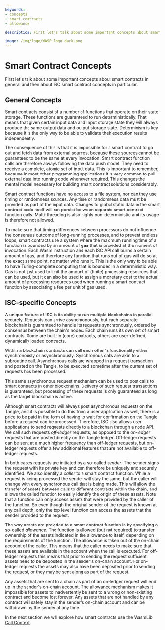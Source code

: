 ```yaml
---
keywords:
- concepts
- smart contracts
- allowance

description: First let's talk about some important concepts about smart contracts in general and then about ISC smart contract concepts in particular.

image: /img/logo/WASP_logo_dark.png
---
```


# Smart Contract Concepts

First let's talk about some important concepts about smart contracts in general and then
about ISC smart contract concepts in particular.

## General Concepts

Smart contracts consist of a number of functions that operate on their state storage.
These functions are guaranteed to run deterministically. That means that given certain
input data and input storage state they will always produce the same output data and
output storage state. Determinism is key because it is the only way to be able to
validate their execution results independently.

The consequence of this is that it is impossible for a smart contract to go out and fetch
data from external sources, because these sources cannot be guaranteed to be the same at
every invocation. Smart contract function calls are therefore always following the data
push model. They need to receive a complete, atomic set of input data. This is important
to remember, because in most other programming applications it is very common to pull
external data into running code whenever required. This changes the mental model necessary
for building smart contract solutions considerably.

Smart contract functions have no access to a file system, nor can they use timing or
randomness sources. Any time or randomness data must be provided as part of the input
data. Changes to global static data in the smart contract code itself will not persist
between separate smart contract function calls. Multi-threading is also highly
non-deterministic and its usage is therefore not allowed.

To make sure that timing differences between processors do not influence the consensus
outcome of long-running processes, and to prevent endless loops, smart contracts use a
system where the maximum running time of a function is bounded by an amount of **gas**
that is provided at the moment of invocation. Each Wasm instruction and each ISC API call
burns a certain amount of gas, and therefore any function that runs out of gas will do so
at the exact same point, no matter who runs it. This is the only way to be able to have
Turing-complete computing that is bounded in a deterministic way. Gas is not just used to
limit the amount of (finite) processing resources that can be used, but it can also be
used to assign a monetary cost to the actual amount of processing resources used when
running a smart contract function by associating a fee per unit of gas used.

## ISC-specific Concepts

A unique feature of ISC is its ability to run multiple blockchains in parallel securely.
Requests can arrive asynchronously, but each separate blockchain is guaranteed to handle
its requests synchronously, ordered by consensus between the chain's nodes. Each chain
runs its own set of smart contracts. Some are built-in (core) contracts, others are
user-defined, dynamically loaded contracts.

Within a blockchain contracts can call each other's functionality either synchronously or
asynchronously. Synchronous calls are akin to a subroutine call. Asynchronous calls are
wrapped in a request transaction and posted on the Tangle, to be executed sometime after
the current set of requests has been processed.

This same asynchronous request mechanism can be used to post calls to smart contracts in
other blockchains. Delivery of such request transactions is guaranteed, but processing of
these requests is only guaranteed as long as the target blockchain is active.

Although smart contracts will always post asynchronous requests on the Tangle, and it is
possible to do this from a user application as well, there is a price to be paid in the
form of having to wait for confirmation on the Tangle before a request can be processed.
Therefore, ISC also allows user applications to send requests directly to a blockchain
through a node API. We call such requests _off-ledger_ requests, as opposed to the
_on-ledger_ requests that are posted directly on the Tangle ledger. Off-ledger requests
can be sent at a much higher frequency than off-ledger requests, but on-ledger requests
offer a few additional features that are not available to off-ledger requests.

In both cases requests are initiated by a so-called _sender_. The sender signs the request
with its private key and can therefore be uniquely and securely identified. We also
identify a _caller_ to a smart contract function. While a request is being processed the
sender will stay the same, but the caller will change with every synchronous call that is
being made. This will allow the transfer of assets between calls to different contracts
within the chain, and allows the called function to easily identify the origin of these
assets. Note that a function can only access assets that were provided by the caller of
the function. So even though the original sender of the request is known at any call
depth, only the top level function can access the assets that the sender provided to the
request.

The way assets are provided to a smart contract function is by specifying a so-called
_allowance_. The function is allowed (but not required) to transfer ownership of the
assets indicated in the allowance to itself, depending on the requirements of the
function. The allowance is taken out of the on-chain account of the caller. This means
that the caller needs to make sure that these assets are available in the account when
the call is executed. For off-ledger requests this means that prior to sending the request
sufficient assets need to be deposited in the sender's on-chain account. For on-ledger
requests the assets may also have been deposited prior to sending the request, or they may
be sent along as part of the request.

Any assets that are sent to a chain as part of an on-ledger request will end up in the
sender's on-chain account. The allowance mechanism makes it impossible for assets to
inadvertently be sent to a wrong or non-existing contract and become lost forever. Any
assets that are not handled by any contract will safely stay in the sender's on-chain
account and can be withdrawn by the sender at any time.


In the next section we will explore how smart contracts use the WasmLib
[Call Context](context.mdx).
